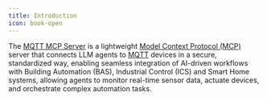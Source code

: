 ```yaml
---
title: Introduction
icon: book-open
---
```


The [MQTT MCP Server](https://github.com/ezhuk/mqtt-mcp) is a lightweight [Model Context Protocol (MCP)](https://modelcontextprotocol.io) server that connects LLM agents to [MQTT](https://en.wikipedia.org/wiki/MQTT) devices in a secure, standardized way, enabling seamless integration of AI-driven workflows with Building Automation (BAS), Industrial Control (ICS) and Smart Home systems, allowing agents to monitor real-time sensor data, actuate devices, and orchestrate complex automation tasks.
